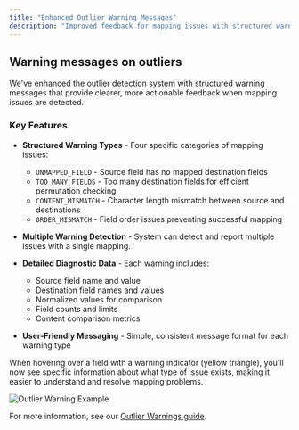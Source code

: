 ```yaml
---
title: "Enhanced Outlier Warning Messages"
description: "Improved feedback for mapping issues with structured warning types"
---
```


## Warning messages on outliers

We've enhanced the outlier detection system with structured warning messages that provide clearer, more actionable feedback when mapping issues are detected.

### Key Features

- **Structured Warning Types** - Four specific categories of mapping issues:
  - `UNMAPPED_FIELD` - Source field has no mapped destination fields
  - `TOO_MANY_FIELDS` - Too many destination fields for efficient permutation checking
  - `CONTENT_MISMATCH` - Character length mismatch between source and destinations
  - `ORDER_MISMATCH` - Field order issues preventing successful mapping

- **Multiple Warning Detection** - System can detect and report multiple issues with a single mapping.

- **Detailed Diagnostic Data** - Each warning includes:
  - Source field name and value
  - Destination field names and values
  - Normalized values for comparison
  - Field counts and limits
  - Content comparison metrics

- **User-Friendly Messaging** - Simple, consistent message format for each warning type

When hovering over a field with a warning indicator (yellow triangle), you'll now see specific information about what type of issue exists, making it easier to understand and resolve mapping problems.

![Outlier Warning Example](https://github.com/user-attachments/assets/16ddf551-950d-4aaf-b85f-5f00d8508b09)

For more information, see our [Outlier Warnings guide](/learning-center/guides/outlier-warnings).
